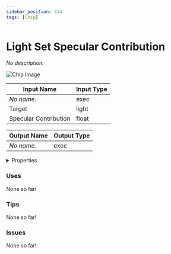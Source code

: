 ```yaml
---
sidebar_position: 314
tags: [Chip]
---
```


# Light Set Specular Contribution

*No description.*



![Chip Image](/svg/723817f6-9562-4f36-b3cc-1c66da5ac3c6.svg)

| Input Name | Input Type |
|-----------|-----------|
| *No name.* | exec |
| Target | light |
| Specular Contribution | float |

| Output Name | Output Type |
|-----------|-----------|
| *No name.* | exec |


<details>
  <summary>Properties</summary>
  <div>
    <div>
    <table>
      <thead>
        <tr>
          <th>Is beta required?</th>
          <th>❌</th>
        </tr>
        <tr>
          <th>Is this chip a trolling risk?</th>
          <th>❌</th>
        </tr>
        <tr>
          <th>Chip UUPD</th>
          <th>._uuid</th>
        </tr>
      </thead>
    </table>
    </div>
  </div>
</details>

### Uses

None so far!

### Tips

None so far!

### Issues

None so far!